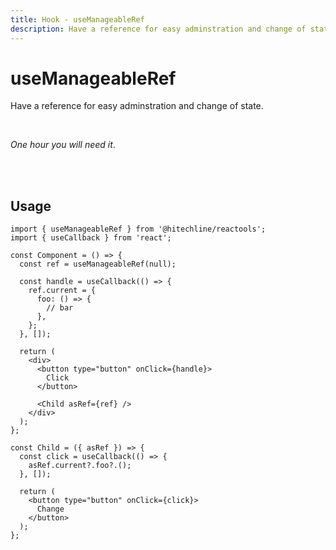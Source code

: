 ```yaml
---
title: Hook - useManageableRef
description: Have a reference for easy adminstration and change of state.
---
```


# useManageableRef

Have a reference for easy adminstration and change of state.

<br />

_One hour you will need it_.

<br />
<br />

## Usage

```tsx
import { useManageableRef } from '@hitechline/reactools';
import { useCallback } from 'react';

const Component = () => {
  const ref = useManageableRef(null);

  const handle = useCallback(() => {
    ref.current = {
      foo: () => {
        // bar
      },
    };
  }, []);

  return (
    <div>
      <button type="button" onClick={handle}>
        Click
      </button>

      <Child asRef={ref} />
    </div>
  );
};

const Child = ({ asRef }) => {
  const click = useCallback(() => {
    asRef.current?.foo?.();
  }, []);

  return (
    <button type="button" onClick={click}>
      Change
    </button>
  );
};
```

